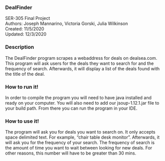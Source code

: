 ### __DealFinder__
| SER-305 Final Project
| Authors: Joseph Mannarino, Victoria Gorski, Julia Wilkinson
| Created: 11/5/2020
| Updated: 12/3/2020

### __Description__
The DealFinder program scrapes a webaddress for deals on dealsea.com. This program will ask users for the deals they want to search for and the frequency of search. Afterwards, it will display a list of the deals found with the title of the deal.

### __How to run it!__
In order to compile the program you will need to have java installed and ready on your computer. You will also need to add our jsoup-1.12.1.jar file to your build path. From there you can run the program in your IDE.

### __How to use it!__

The program will ask you for deals you want to search on. It only accepts space delimited text. For example, "chair table desk monitor". Afterwards, it will ask you for the frequency of your search. The frequency of search is the amount of time you want to wait between looking for new deals. For other reasons, this number will have to be greater than 30 mins.